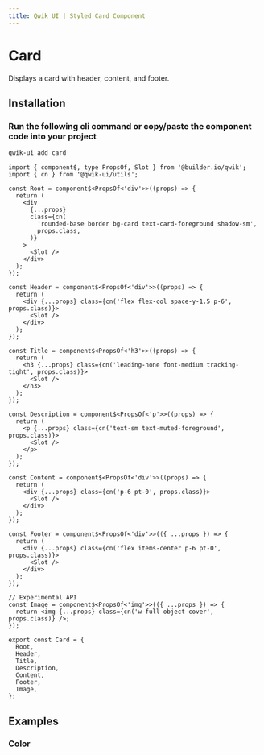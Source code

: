```yaml
---
title: Qwik UI | Styled Card Component
---
```




<StatusBanner status={statusByComponent.styled.Card} />

# Card

Displays a card with header, content, and footer.

## Installation

### Run the following cli command or copy/paste the component code into your project

```sh
qwik-ui add card
```

```tsx
import { component$, type PropsOf, Slot } from '@builder.io/qwik';
import { cn } from '@qwik-ui/utils';

const Root = component$<PropsOf<'div'>>((props) => {
  return (
    <div
      {...props}
      class={cn(
        'rounded-base border bg-card text-card-foreground shadow-sm',
        props.class,
      )}
    >
      <Slot />
    </div>
  );
});

const Header = component$<PropsOf<'div'>>((props) => {
  return (
    <div {...props} class={cn('flex flex-col space-y-1.5 p-6', props.class)}>
      <Slot />
    </div>
  );
});

const Title = component$<PropsOf<'h3'>>((props) => {
  return (
    <h3 {...props} class={cn('leading-none font-medium tracking-tight', props.class)}>
      <Slot />
    </h3>
  );
});

const Description = component$<PropsOf<'p'>>((props) => {
  return (
    <p {...props} class={cn('text-sm text-muted-foreground', props.class)}>
      <Slot />
    </p>
  );
});

const Content = component$<PropsOf<'div'>>((props) => {
  return (
    <div {...props} class={cn('p-6 pt-0', props.class)}>
      <Slot />
    </div>
  );
});

const Footer = component$<PropsOf<'div'>>(({ ...props }) => {
  return (
    <div {...props} class={cn('flex items-center p-6 pt-0', props.class)}>
      <Slot />
    </div>
  );
});

// Experimental API
const Image = component$<PropsOf<'img'>>(({ ...props }) => {
  return <img {...props} class={cn('w-full object-cover', props.class)} />;
});

export const Card = {
  Root,
  Header,
  Title,
  Description,
  Content,
  Footer,
  Image,
};
```

## Examples

### Color

<ShowcaseHero />
